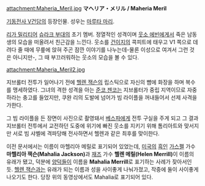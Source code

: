 attachment:Maheria_Meril.jpg
'''マヘリア・メリル / Maheria Meril'''

[[기동전사 V건담]]의 등장인물. 성우는 [[마루타 마리]].

[[리가 밀리티어]] [[슈라크 부대]]의 초기 멤버. 정열적인 성격이며 [[웃소 에빈]]에게서 죽은 남동생의 모습을 떠올려서 친근감을 느낀다. 웃소를 [[건이지]]의 콕피트에 태우고 V1 쪽으로 데려다 줄 때에 무릎에 앉혀 주곤 잠깐 이야기를 나누는데-물론 이성으로 여겨서 그런 것은 아니지만-, 그 때 부끄러워하는 웃소의 모습을 볼 수 있다. 

attachment:Maheria_Meril2.jpg

지브롤터 전투가 일어나기 전에 [[헬렌 잭슨]]의 립스틱으로 자신의 뺨에 화장을 하며 복수를 맹세하였다. 그녀의 격한 성격을 아는 [[준코 젠코]]는 지브롤터가 중립 지역이므로 자중하라는 충고를 들었지만, 쿠완 리의 도발에 넘어가 빔 라이플을 꺼내들어서 선제 사격을 가한다.

{{{#!html
<iframe width="560" height="315" src="//www.youtube.com/embed/UCEJInfeoa4" frameborder="0" allowfullscreen></iframe>
}}}
그 빔 라이플을 든 장면이 사진으로 촬영돼서 [[베스파]]에게 전투 구실을 주게 되고 그 결과 지브롤터 전투에서 교전하던 도중에 위기에 빠진 웃소를 지키기 위해 톰리아트와 맞서지만 서로 빔 샤벨에 격파당해 전사하면서 헬렌과 같은 최후를 맞이한다.

이전 문서에서는 이름이 마헬리아 메릴로 표기되어 있었는데, [[미국]]의 [[흑인]] [[가스펠]] 가수 '''마헬리아 잭슨(Mahalia Jackson)'''과 [[재즈]] 가수 '''헬렌 메릴(Helen Merrill)'''이 이름의 유래가 됐고, 덕분에 [[양덕]]들이 이름을 '''Mahalia Merrill'''로 표기하는 사례가 잦아서인 듯. [[헬렌 잭슨]]과는 유래가 되는 이름과 성을 사이좋게 나눠가졌고, 작중에 둘이 사이좋게 나오기도 한다. 당장 위의 동영상에서도 Mahalia로 표기되어 있다.
